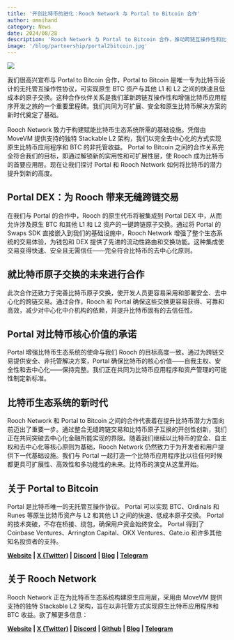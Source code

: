```yaml
---
title: '开创比特币的进化：Rooch Network 与 Portal to Bitcoin 合作'
author: omnihand
category: News
date: 2024/08/28
description: 'Rooch Network 与 Portal to Bitcoin 合作，推动跨链互操作性和比特币应用程序开发。'
image: '/blog/partnership/portal2bitcoin.jpg'
---
```



<PostHeader />

![](/blog/partnership/portal2bitcoin.jpg)

我们很高兴宣布与 Portal to Bitcoin 合作，Portal to Bitcoin 是唯一专为比特币设计的无托管互操作性协议，可实现原生 BTC 资产与其他 L1 和 L2 之间的快速且低成本的原子交换。这种合作伙伴关系是我们革新跨链互操作性和增强比特币应用程序开发之旅的一个重要里程碑。我们共同为可扩展、安全和原生比特币解决方案的新时代奠定了基础。

Rooch Network 致力于构建赋能比特币生态系统所需的基础设施。凭借由 MoveVM 提供支持的独特 Stackable L2 架构，我们以完全去中心化的方式实现原生比特币应用程序和 BTC 的非托管收益。 Portal to Bitcoin 之间的合作关系完全符合我们的目标，即通过解锁新的实用性和可扩展性层，使 Rooch 成为比特币的首要应用层。现在让我们探讨 Portal 和 Rooch Network 如何将比特币的潜力提升到新的高度。

## Portal DEX：为 Rooch 带来无缝跨链交易

在我们与 Portal 的合作中，Rooch 的原生代币将被集成到 Portal DEX 中，从而允许涉及原生 BTC 和其他 L1 和 L2 资产的一键跨链原子交换。通过将 Portal 的 Swaps SDK 直接嵌入到我们的基础设施中，Rooch Network 增强了整个生态系统的交易体验，为钱包和 DEX 提供了先进的流动性路由和交换功能。这种集成使交易变得快速、安全且无需信任——完全符合比特币的去中心化原则。

## 就比特币原子交换的未来进行合作

此次合作还致力于完善比特币原子交换，使开发人员更容易采用和部署安全、去中心化的跨链交易。通过合作，Rooch 和 Portal 确保这些交换更容易获得、可靠和高效，减少对中心化中介机构的依赖，并提升比特币固有的去信任性。

## Portal 对比特币核心价值的承诺

Portal 增强比特币生态系统的使命与我们 Rooch 的目标高度一致。通过为跨链交易提供安全、非托管解决方案，Portal 确保比特币的核心价值——自我主权、安全性和去中心化——保持完整。我们正在共同为比特币应用程序和资产管理的可能性制定新标准。

## 比特币生态系统的新时代

Rooch Network 和 Portal to Bitcoin 之间的合作代表着在提升比特币潜力方面向前迈出了重要一步。通过整合无缝跨链交易和比特币原子互换的开创性创新，我们正在共同突破去中心化金融所能实现的界限。随着我们继续以比特币的安全、自主权和去中心化等核心原则为基础，Rooch Network 仍然致力于为开发者和用户提供下一代基础设施。我们与 Portal 一起打造一个比特币应用程序比以往任何时候都更具可扩展性、高效性和多功能性的未来。比特币的演变从这里开始。

## 关于 Portal to Bitcoin

Portal 是比特币唯一的无托管互操作协议。 Portal 可以实现 BTC、Ordinals 和 Runes 等原生比特币资产与 L2 和其他 L1 之间的快速、低成本原子交换。 Portal的技术突破，不存在桥接、绕包，确保用户资金始终安全。 Portal 得到了 Coinbase Ventures、Arrington Capital、OKX Ventures、Gate.io 和许多其他知名投资者的支持。

**[Website](https://portaltobitcoin.com/) | [X (Twitter)](https://x.com/PortaltoBitcoin) | [Discord](https://discord.com/channels/836487882981769237/901611486923849758) | [Blog](https://medium.com/@Portal_team) | [Telegram](https://t.me/portalgroupchat)**

## 关于 Rooch Network

Rooch Network 正在为比特币生态系统构建原生应用层，采用由 MoveVM 提供支持的独特 Stackable L2 架构，旨在以非托管方式实现原生比特币应用程序和 BTC 收益。欲了解更多信息：

**[Website](https://rooch.network/) | [X (Twitter)](https://x.com/RoochNetwork) | [Discord](https://discord.com/invite/rooch) | [Github](https://github.com/rooch-network/) | [Blog](https://rooch.network/blog) | [Telegram](https://t.me/roochnetwork)**
